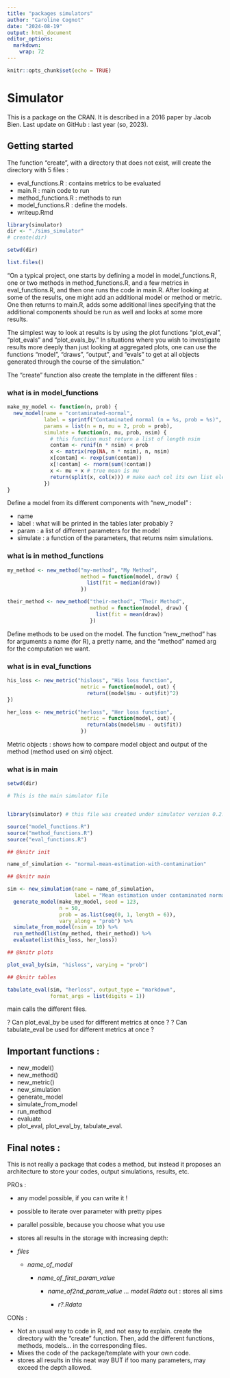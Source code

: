 ```yaml
---
title: "packages simulators"
author: "Caroline Cognot"
date: "2024-08-19"
output: html_document
editor_options: 
  markdown: 
    wrap: 72
---
```


```r
knitr::opts_chunk$set(echo = TRUE)
```

# Simulator

This is a package on the CRAN. It is described in a 2016 paper by Jacob Bien.
Last update on GitHub : last year (so, 2023).

## Getting started

The function "create", with a directory that does not exist, will create
the directory with 5 files :

-   eval_functions.R : contains metrics to be evaluated
-   main.R : main code to run
-   method_functions.R : methods to run
-   model_functions.R : define the models.
-   writeup.Rmd

```r
library(simulator)
dir <- "./sims_simulator"
# create(dir)
```

```r
setwd(dir)

list.files()
```

"On a typical project, one starts by defining a model in
model_functions.R, one or two methods in method_functions.R, and a few
metrics in eval_functions.R, and then one runs the code in main.R. After
looking at some of the results, one might add an additional model or
method or metric. One then returns to main.R, adds some additional lines
specifying that the additional components should be run as well and
looks at some more results.

The simplest way to look at results is by using the plot functions
"plot_eval", "plot_evals" and "plot_evals_by." In situations where you
wish to investigate results more deeply than just looking at aggregated
plots, one can use the functions "model", "draws", "output", and "evals"
to get at all objects generated through the course of the simulation."

The "create" function also create the template in the different files :

### what is in model_functions

```r

make_my_model <- function(n, prob) {
  new_model(name = "contaminated-normal",
            label = sprintf("Contaminated normal (n = %s, prob = %s)", n, prob),
            params = list(n = n, mu = 2, prob = prob),
            simulate = function(n, mu, prob, nsim) {
              # this function must return a list of length nsim
              contam <- runif(n * nsim) < prob
              x <- matrix(rep(NA, n * nsim), n, nsim)
              x[contam] <- rexp(sum(contam))
              x[!contam] <- rnorm(sum(!contam))
              x <- mu + x # true mean is mu
              return(split(x, col(x))) # make each col its own list element
            })
}
```

Define a model from its different components with "new_model" :

-   name
-   label : what will be printed in the tables later probably ?
-   param : a list of different parameters for the model
-   simulate : a function of the parameters, that returns nsim
    simulations.

### what is in method_functions

```r
my_method <- new_method("my-method", "My Method",
                        method = function(model, draw) {
                          list(fit = median(draw))
                        })

their_method <- new_method("their-method", "Their Method",
                           method = function(model, draw) {
                             list(fit = mean(draw))
                           })

```

Define methods to be used on the model. The function "new_method" has
for arguments a name (for R), a pretty name, and the "method" named arg
for the computation we want.

### what is in eval_functions

```r
his_loss <- new_metric("hisloss", "His loss function",
                        metric = function(model, out) {
                          return((model$mu - out$fit)^2)
})

her_loss <- new_metric("herloss", "Her loss function",
                        metric = function(model, out) {
                          return(abs(model$mu - out$fit))
                        })

```

Metric objects : shows how to compare model object and output of the
method (method used on sim) object.

### what is in main

```r
setwd(dir)

# This is the main simulator file


library(simulator) # this file was created under simulator version 0.2.5

source("model_functions.R")
source("method_functions.R")
source("eval_functions.R")

## @knitr init

name_of_simulation <- "normal-mean-estimation-with-contamination"

## @knitr main

sim <- new_simulation(name = name_of_simulation,
                      label = "Mean estimation under contaminated normal") %>%
  generate_model(make_my_model, seed = 123,
                 n = 50,
                 prob = as.list(seq(0, 1, length = 6)),
                 vary_along = "prob") %>%
  simulate_from_model(nsim = 10) %>%
  run_method(list(my_method, their_method)) %>%
  evaluate(list(his_loss, her_loss))

## @knitr plots

plot_eval_by(sim, "hisloss", varying = "prob")

## @knitr tables

tabulate_eval(sim, "herloss", output_type = "markdown",
              format_args = list(digits = 1))

```

main calls the different files.

? Can plot_eval_by be used for different metrics at once ? ? Can
tabulate_eval be used for different metrics at once ?

## Important functions :

- new_model()
- new_method()
- new_metric()
- new_simulation
- generate_model
-  simulate_from_model
- run_method
-  evaluate
- plot_eval, plot_eval_by, tabulate_eval.



## Final notes :

This is not really a package that codes a method, but instead it
proposes an architecture to store your codes, output simulations,
results, etc.



PROs :

-   any model possible, if you can write it !
-   possible to iterate over parameter with pretty pipes
-   parallel possible, because you choose what you use
-   stores all results in the storage with increasing depth:

  - *files*
  
    -   *name_of_model*
    
        -   *name_of_first_param\_value*
        
            -   *name_of2nd_param\_value ... model.Rdata* out :
                stores all sims
                
                -   *r?.Rdata*

CONs :

-   Not an usual way to code in R, and not easy to explain. create the
    directory with the "create" function. Then, add the different
    functions, methods, models... in the corresponding files.
-   Mixes the code of the package/template with your own code.
-   stores all results in this neat way BUT if too many parameters, may exceed the depth allowed.

